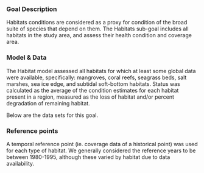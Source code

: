 ### Goal Description

<!---From Eva:

The habitats sub-goal of biodiversity measures the extent, condition, and level of management protection of coastal and terrestrial habitats. Habitats include coral reefs, wetlands, anchialine ponds, pelagic water column, beaches, fishponds, and watersheds. 

<div style="float:left"><img src="images/ci_12001454_Full.jpg" width="350px"></div> 
<div style="float: left"><img src="images/ci_18980928_Medium.jpg" width="350px"></div> 
--->

Habitats conditions are considered as a proxy for condition of the broad suite of species that depend on them. The Habitats sub-goal includes all habitats in the study area, and assess their health condition and coverage area.

### Model & Data 

The Habitat model assessed all habitats for which at least some global data were available, specifically: mangroves, coral reefs, seagrass beds, salt marshes, sea ice edge, and subtidal soft-bottom habitats. Status was calculated as the average of the condition estimates for each habitat present in a region, measured as the loss of habitat and/or percent degradation of remaining habitat. 

Below are the data sets for this goal.

### Reference points 

A temporal reference point (ie. coverage data of a historical point) was used for each type of habitat. We generally considered the reference years to be between 1980-1995, although these varied by habitat due to data availability. 

